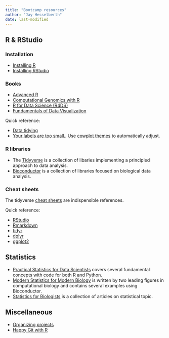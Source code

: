 ```yaml
---
title: "Bootcamp resources"
author: "Jay Hesselberth"
date: last-modified
---
```


## R & RStudio

### Installation

- [Installing R](https://cran.r-project.org/)
- [Installing RStudio](https://posit.co/download/rstudio-desktop/)

### Books

- [Advanced R](https://adv-r.hadley.nz/)
- [Computational Genomics with R](https://compgenomr.github.io/book/)
- [R for Data Science (R4DS)](https://r4ds.hadley.nz/)
- [Fundamentals of Data Visualization](https://clauswilke.com/dataviz/)

Quick reference:

- [Data tidying](https://r4ds.hadley.nz/data-tidy)
- [Your labels are too small.](https://clauswilke.com/dataviz/small-axis-labels.html). Use [cowplot themes](https://wilkelab.org/cowplot/reference/index.html#section-themes) to automatically adjust.

### R libraries

- The [Tidyverse](https://tidyverse.org) is a collection of libaries implementing a principled approach to data analysis.
- [Bioconductor](https://bioconductor.org) is a collection of libraries focused on biological data analysis.

### Cheat sheets

The tidyverse [cheat sheets](https://rstudio.github.io/cheatsheets/) are indispensible references.

Quick reference:

- [RStudio](https://rstudio.github.io/cheatsheets/html/rstudio-ide.html)
- [Rmarkdown](https://rstudio.github.io/cheatsheets/html/rmarkdown.html)
- [tidyr](https://rstudio.github.io/cheatsheets/html/tidyr.html)
- [dplyr](https://rstudio.github.io/cheatsheets/html/data-transformation.html)
- [ggplot2](https://rstudio.github.io/cheatsheets/html/data-visualization.html)

## Statistics

- [Practical Statistics for Data Scientists](https://github.com/gedeck/practical-statistics-for-data-scientists) covers several fundamental concepts with code for both R and Python.
- [Modern Statistics for Modern
  Biology](http://web.stanford.edu/class/bios221/book/) is written by two leading figures in computational biology and contains several examples using Bioconductor.
- [Statistics for
  Biologists](https://www.nature.com/collections/qghhqm) is a collection of articles on statistical topic. 

## Miscellaneous

- [Organizing projects](https://journals.plos.org/ploscompbiol/article?id=10.1371/journal.pcbi.1000424)
- [Happy Git with R](https://happygitwithr.com/)
